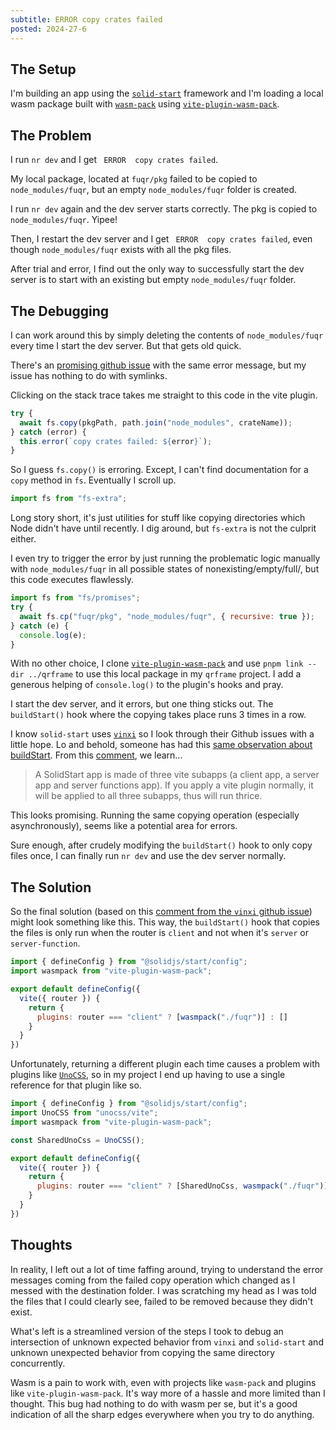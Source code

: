 ```yaml
---
subtitle: ERROR copy crates failed
posted: 2024-27-6
---
```


## The Setup

I'm building an app using the [`solid-start`](https://github.com/solidjs/solid-start) framework and I'm loading a local wasm package built with [`wasm-pack`](https://github.com/rustwasm/wasm-pack) using [`vite-plugin-wasm-pack`](https://github.com/nshen/vite-plugin-wasm-pack).

## The Problem

I run `nr dev` and I get ` ERROR  copy crates failed`.

My local package, located at `fuqr/pkg` failed to be copied to `node_modules/fuqr`, but an empty `node_modules/fuqr` folder is created.

I run `nr dev` again and the dev server starts correctly. The pkg is copied to `node_modules/fuqr`. Yipee!

Then, I restart the dev server and I get ` ERROR  copy crates failed`, even though `node_modules/fuqr` exists with all the pkg files.

After trial and error, I find out the only way to successfully start the dev server is to start with an existing but empty `node_modules/fuqr` folder.

## The Debugging

I can work around this by simply deleting the contents of `node_modules/fuqr` every time I start the dev server. But that gets old quick.

There's an [promising github issue](https://github.com/nshen/vite-plugin-wasm-pack/issues/10) with the same error message, but my issue has nothing to do with symlinks.

Clicking on the stack trace takes me straight to this code in the vite plugin.

```js
try {
  await fs.copy(pkgPath, path.join("node_modules", crateName));
} catch (error) {
  this.error(`copy crates failed: ${error}`);
}
```

So I guess `fs.copy()` is erroring. Except, I can't find documentation for a `copy` method in `fs`. Eventually I scroll up.

```js
import fs from "fs-extra";
```

Long story short, it's just utilities for stuff like copying directories which Node didn't have until recently. I dig around, but `fs-extra` is not the culprit either.

I even try to trigger the error by just running the problematic logic manually with `node_modules/fuqr` in all possible states of nonexisting/empty/full/, but this code executes flawlessly.

```js
import fs from "fs/promises";
try {
  await fs.cp("fuqr/pkg", "node_modules/fuqr", { recursive: true });
} catch (e) {
  console.log(e);
}
```

With no other choice, I clone [`vite-plugin-wasm-pack`](https://github.com/nshen/vite-plugin-wasm-pack) and use `pnpm link --dir ../qrframe` to use this local package in my `qrframe` project. I add a generous helping of `console.log()` to the plugin's hooks and pray.

I start the dev server, and it errors, but one thing sticks out. The `buildStart()` hook where the copying takes place runs 3 times in a row.

I know `solid-start` uses [`vinxi`](https://github.com/nksaraf/vinxi) so I look through their Github issues with a little hope. Lo and behold, someone has had this [same observation about buildStart](https://github.com/nksaraf/vinxi/issues/262). From this [comment](https://github.com/nksaraf/vinxi/issues/262#issuecomment-2011412971), we learn...

> A SolidStart app is made of three vite subapps (a client app, a server app and server functions app). If you apply a vite plugin normally, it will be applied to all three subapps, thus will run thrice.

This looks promising. Running the same copying operation (especially asynchronously), seems like a potential area for errors.

Sure enough, after crudely modifying the `buildStart()` hook to only copy files once, I can finally run `nr dev` and use the dev server normally.

## The Solution

So the final solution (based on this [comment from the `vinxi` github issue](https://github.com/nksaraf/vinxi/issues/262#issuecomment-2011412971)) might look something like this. This way, the `buildStart()` hook that copies the files is only run when the router is `client` and not when it's `server` or `server-function`.

```js
import { defineConfig } from "@solidjs/start/config";
import wasmpack from "vite-plugin-wasm-pack";

export default defineConfig({
  vite({ router }) {
    return {
      plugins: router === "client" ? [wasmpack("./fuqr")] : []
    }
  }
})
```

Unfortunately, returning a different plugin each time causes a problem with plugins like [`UnoCSS`](https://github.com/unocss/unocss), so in my project I end up having to use a single reference for that plugin like so.

```js
import { defineConfig } from "@solidjs/start/config";
import UnoCSS from "unocss/vite";
import wasmpack from "vite-plugin-wasm-pack";

const SharedUnoCss = UnoCSS();

export default defineConfig({
  vite({ router }) {
    return {
      plugins: router === "client" ? [SharedUnoCss, wasmpack("./fuqr")] : [SharedUnoCss]
    }
  }
})
```

## Thoughts

In reality, I left out a lot of time faffing around, trying to understand the error messages coming from the failed copy operation which changed as I messed with the destination folder. I was scratching my head as I was told the files that I could clearly see, failed to be removed because they didn't exist.

What's left is a streamlined version of the steps I took to debug an intersection of unknown expected behavior from `vinxi` and `solid-start` and unknown unexpected behavior from copying the same directory concurrently.

Wasm is a pain to work with, even with projects like `wasm-pack` and plugins like `vite-plugin-wasm-pack`. It's way more of a hassle and more limited than I thought. This bug had nothing to do with wasm per se, but it's a good indication of all the sharp edges everywhere when you try to do anything.